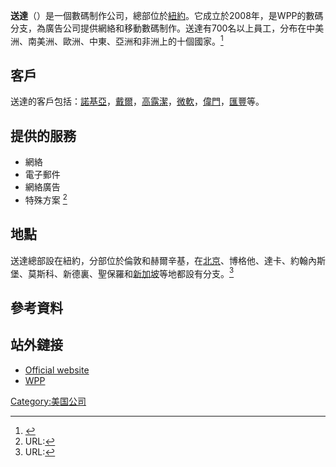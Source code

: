 {{Otheruses|subject=送達廣告公司|other=政府機關依行政程序規範所為之行政行為|送達 (行政程序)}}

{{Infobox company
| company_name      =  
| company_logo      =  
| company_slogan    = 
| vector_logo       = 
| company_type      =  數碼制作
| genre             = 
| foundation        =  2008
| founder           = 
| location          =  [[紐約|紐約]]
| origins           = 
| key_people        =  尼爾·普利斯考特(CEO)<ref name="bloomberg">{{cite web|url=http://investing.businessweek.com/research/stocks/private/person.asp?personId=34077809&privcapId=51628182&previousCapId=51628182&previousTitle=DELIVER|title=EXECUTIVE PROFILE – Bloomberg Businessweek}}</ref>
| area_served       = 
| industry          =  廣告公司
| products          = 
| revenue           = 
| operating_income  = 
| net_income        = 
| num_employees     = 
| parent            =  WPP Digital
| subsid            = 
| owner             = 
| homepage          =  [http://www.deliveroffshoring.com/index.php/ www.deliveroffshoring.com]
| footnotes         = 
}}

'''送達'''（{{lang-en|Deliver}}）是一個數碼制作公司，總部位於[[紐約|紐約]]。它成立於2008年，是WPP的數碼分支，為廣告公司提供網絡和移動數碼制作。送達有700名以上員工，分布在中美洲、南美洲、歐洲、中東、亞洲和非洲上的十個國家。<ref name="adweek">{{cite web|url=http://www.adweek.com/news/technology/wpp-sets-digital-production-arm-96781
|title=WPP Sets Up Digital Production Arm – AdWeek}}</ref>

==客戶==
送達的客戶包括：[[諾基亞|諾基亞]]，[[戴爾|戴爾]]，[[高露潔|高露潔]]，[[微軟|微軟]]，[[偉門|偉門]]，[[匯豐|匯豐]]等。

==提供的服務==
*網絡
*電子郵件
*網絡廣告
*特殊方案 <ref name="deliver">URL:{{cite web |url=http://www.deliveroffshoring.com/company.pdf |title=存档副本 |accessdate=2011-09-13 |deadurl=yes |archiveurl=https://web.archive.org/web/20120328083947/http://www.deliveroffshoring.com/company.pdf |archivedate=2012-03-28 }}</ref>

==地點==
送達總部設在紐約，分部位於倫敦和赫爾辛基，在[[北京|北京]]、博格他、達卡、約翰內斯堡、莫斯科、新德裏、聖保羅和[[新加坡|新加坡]]等地都設有分支。<ref name="deliver">URL:{{cite web |url=http://www.deliveroffshoring.com/company.pdf |title=存档副本 |accessdate=2011-09-13 |deadurl=yes |archiveurl=https://web.archive.org/web/20120328083947/http://www.deliveroffshoring.com/company.pdf |archivedate=2012-03-28 }}</ref>

==參考資料==
{{Reflist}}

==站外鏈接==
* [http://www.deliveroffshoring.com/ Official website]
* [http://www.wpp.com/ WPP]

[[Category:美国公司|Category:美国公司]]